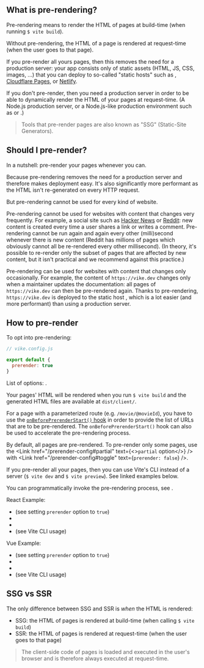 

## What is pre-rendering?

Pre-rendering means to render the HTML of pages at build-time (when running `$ vite build`).

Without pre-rendering, the HTML of a page is rendered at request-time (when the user goes to that page).

If you pre-render all yours pages, then this removes the need for a production server: your app consists only of static assets (HTML, JS, CSS, images, ...)
that you can deploy to so-called "static hosts" such as <Link href="/github-pages" text="GitHub Pages" />, [Cloudflare Pages](/cloudflare-pages), or [Netlify](/netlify).

If you don't pre-render, then you need a production server in order to be able to dynamically render the HTML of your pages at request-time. (A Node.js production server, or a Node.js-like production environment such as <Link href="/cloudflare-workers" text="Cloudflare Workers" /> or <Link href="/vercel" text="Vercel" />.)

> Tools that pre-render pages are also known as "SSG" (Static-Site Generators).


## Should I pre-render?

In a nutshell: pre-render your pages whenever you can.

Because pre-rendering removes the need for a production server and therefore makes deployment easy. It's also significantly more performant as the HTML isn't re-generated on every HTTP request.

But pre-rendering cannot be used for every kind of website.

Pre-rendering cannot be used for websites with content that changes very frequently. For example, a social site such as [Hacker News](https://news.ycombinator.com/) or [Reddit](https://www.reddit.com/): new content is created every time a user shares a link or writes a comment. Pre-rendering cannot be run again and again every other (milli)second whenever there is new content (Reddit has millions of pages which obviously cannot all be re-rendered every other millisecond). (In theory, it's possible to re-render only the subset of pages that are affected by new content, but it isn't practical and we recommend against this practice.)

Pre-rendering can be used for websites with content that changes only occasionally. For example, the content of `https://vike.dev` changes only when a maintainer updates the documentation: all pages of `https://vike.dev` can then be pre-rendered again. Thanks to pre-rendering, `https://vike.dev` is deployed to the static host <Link href="/github-pages" text="GitHub Pages" />, which is a lot easier (and more performant) than using a production server.


## How to pre-render

To opt into pre-rendering:

```js
// vike.config.js

export default {
  prerender: true
}
```

List of options: <Link href="/prerender-config" />.

Your pages' HTML will be rendered when you run `$ vite build` and the generated HTML files are available at `dist/client/`.

For a page with a parameterized route (e.g. `/movie/@movieId`), you have to use the [`onBeforePrerenderStart()` hook](/onBeforePrerenderStart) in order to provide the list of URLs that are to be pre-rendered. The `onBeforePrerenderStart()` hook can also be used to accelerate the pre-rendering process.

By default, all pages are pre-rendered. To pre-render only some pages, use the <Link href="/prerender-config#partial" text={<><code>partial</code> option</>} /> with <Link href="/prerender-config#toggle" text={<code>prerender: false</code>} />.

If you pre-render all your pages, then you can use Vite's CLI instead of a server (`$ vite dev` and `$ vite preview`). See linked examples below.

You can programmatically invoke the pre-rendering process, see <Link href="/prerender-programmatic" />.

React Example:
 - <RepoLink path='/examples/react-full/vike.config.ts' /> (see setting <code>prerender</code> option to `true`)
 - <RepoLink path='/examples/react-full/pages/hello/+onBeforePrerenderStart.ts' />
 - <RepoLink path='/examples/react-full/pages/star-wars/index/+onBeforePrerenderStart.ts' />
 - <RepoLink path='/examples/react-full/package.json' /> (see Vite CLI usage)

Vue Example:
 - <RepoLink path='/examples/vue-full/vike.config.ts' /> (see setting <code>prerender</code> option to `true`)
 - <RepoLink path='/examples/vue-full/pages/hello/+onBeforePrerenderStart.ts' />
 - <RepoLink path='/examples/vue-full/pages/star-wars/index/+onBeforePrerenderStart.ts' />
 - <RepoLink path='/examples/vue-full/package.json' /> (see Vite CLI usage)


## SSG vs SSR

The only difference between SSG and SSR is *when* the HTML is rendered:
- SSG: the HTML of pages is rendered at build-time (when calling `$ vite build`)
- SSR: the HTML of pages is rendered at request-time (when the user goes to that page)

> The client-side code of pages is loaded and executed in the user's browser and is therefore always executed at request-time.
